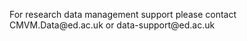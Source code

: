 <!-- Got any organisation information on where to learn R or Python? Does your institute run carpentries training or data science help? Include it below. -->
For research data management support please contact CMVM.Data@ed.ac.uk or data-support@ed.ac.uk
